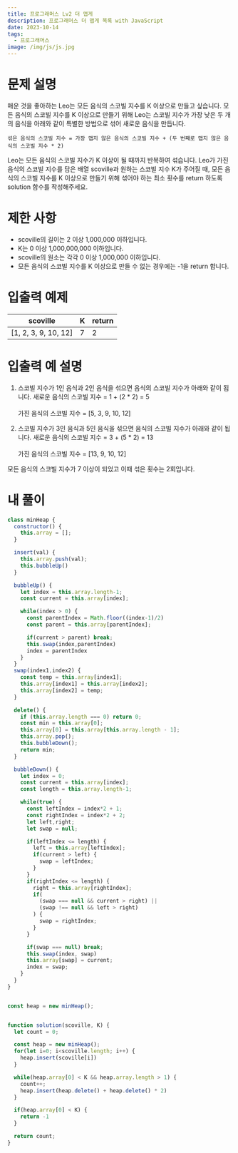```yaml
---
title: 프로그래머스 Lv2 더 맵게
description: 프로그래머스 더 맵게 목록 with JavaScript
date: 2023-10-14
tags:
  - 프로그래머스
image: /img/js/js.jpg
---
```


# 문제 설명
매운 것을 좋아하는 Leo는 모든 음식의 스코빌 지수를 K 이상으로 만들고 싶습니다. 모든 음식의 스코빌 지수를 K 이상으로 만들기 위해 Leo는 스코빌 지수가 가장 낮은 두 개의 음식을 아래와 같이 특별한 방법으로 섞어 새로운 음식을 만듭니다.
```
섞은 음식의 스코빌 지수 = 가장 맵지 않은 음식의 스코빌 지수 + (두 번째로 맵지 않은 음식의 스코빌 지수 * 2)
```
Leo는 모든 음식의 스코빌 지수가 K 이상이 될 때까지 반복하여 섞습니다.
Leo가 가진 음식의 스코빌 지수를 담은 배열 scoville과 원하는 스코빌 지수 K가 주어질 때, 모든 음식의 스코빌 지수를 K 이상으로 만들기 위해 섞어야 하는 최소 횟수를 return 하도록 solution 함수를 작성해주세요.
# 제한 사항
* scoville의 길이는 2 이상 1,000,000 이하입니다.
* K는 0 이상 1,000,000,000 이하입니다.
* scoville의 원소는 각각 0 이상 1,000,000 이하입니다.
* 모든 음식의 스코빌 지수를 K 이상으로 만들 수 없는 경우에는 -1을 return 합니다.
# 입출력 예제
| scoville   | K | return |
|----------|----|---|
| [1, 2, 3, 9, 10, 12] | 7 | 2 |

# 입출력 예 설명
1. 스코빌 지수가 1인 음식과 2인 음식을 섞으면 음식의 스코빌 지수가 아래와 같이 됩니다.
새로운 음식의 스코빌 지수 = 1 + (2 * 2) = 5<br></br>
가진 음식의 스코빌 지수 = [5, 3, 9, 10, 12]

2. 스코빌 지수가 3인 음식과 5인 음식을 섞으면 음식의 스코빌 지수가 아래와 같이 됩니다.
새로운 음식의 스코빌 지수 = 3 + (5 * 2) = 13<br></br>
가진 음식의 스코빌 지수 = [13, 9, 10, 12]

모든 음식의 스코빌 지수가 7 이상이 되었고 이때 섞은 횟수는 2회입니다.
# 내 풀이
```js
class minHeap {
  constructor() {
    this.array = [];
  }

  insert(val) {
    this.array.push(val);
    this.bubbleUp()
  }

  bubbleUp() {
    let index = this.array.length-1;
    const current = this.array[index];

    while(index > 0) {
      const parentIndex = Math.floor((index-1)/2)
      const parent = this.array[parentIndex];

      if(current > parent) break;
      this.swap(index,parentIndex)
      index = parentIndex
    }
  }
  swap(index1,index2) {
    const temp = this.array[index1];
    this.array[index1] = this.array[index2];
    this.array[index2] = temp;
  }

  delete() {
    if (this.array.length === 0) return 0;
    const min = this.array[0];
    this.array[0] = this.array[this.array.length - 1];
    this.array.pop();
    this.bubbleDown();
    return min;
  }

  bubbleDown() {
    let index = 0;
    const current = this.array[index];
    const length = this.array.length-1;

    while(true) {
      const leftIndex = index*2 + 1;
      const rightIndex = index*2 + 2;
      let left,right;
      let swap = null;

      if(leftIndex <= length) {
        left = this.array[leftIndex];
        if(current > left) {
          swap = leftIndex;
        }
      }
      if(rightIndex <= length) {
        right = this.array[rightIndex];
        if(
          (swap === null && current > right) ||
          (swap !== null && left > right)
        ) {
          swap = rightIndex;
        }
      }

      if(swap === null) break;
      this.swap(index, swap)
      this.array[swap] = current;
      index = swap;
    }
  }
}


const heap = new minHeap();


function solution(scoville, K) {
  let count = 0;

  const heap = new minHeap();
  for(let i=0; i<scoville.length; i++) {
    heap.insert(scoville[i])
  }

  while(heap.array[0] < K && heap.array.length > 1) {
    count++;
    heap.insert(heap.delete() + heap.delete() * 2)
  }

  if(heap.array[0] < K) {
    return -1
  }

  return count;
}
```
